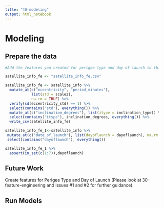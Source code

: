 ```yaml
---
title: "40-modeling"
output: html_notebook
---
```


# Modeling

## Prepare the data

```r
#Add the features you created for perigee type and day of launch to this code chunk. Use scoped mutates to apply the function to the correct column. Use the syntax seen for standardization and inclination type to use the scoped mutate. 

satellite_info_fe <- "satellite_info_fe.csv"

satellite_info_fe <- satellite_info %>%
  mutate_at(c("eccentricity", "period_minutes"),
            list(std = scale2),
            na.rm = TRUE) %>%
  verify(sd(eccentricity_std) == 1) %>%
  select(contains("std"), everything()) %>%
  mutate_at(c("inclination_degrees"), list(itype = inclination_type)) %>%
  select(contains("itype"), inclination_degrees, everything()) %>%
  write_csv(satellite_info_fe)
```


```r
satellite_info_fe_1<-satellite_info %>%
 mutate_at(c("date_of_launch"), list(dayoflaunch = dayoflaunch), na.rm = TRUE) %>%
 select(contains("dayoflaunch"), everything())

satellite_info_fe_1 %>%  
  assert(in_set(c(1:7)),dayoflaunch)


```

## Future Work

Create features for Perigee Type and Day of Launch (Please look at 30-feature-engineering and Issues #1 and #2 for further guidance).

## Run Models